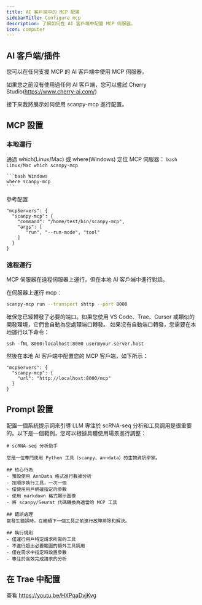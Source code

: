 ```yaml
---
title: AI 客戶端中的 MCP 配置
sidebarTitle: Configure mcp
description: 了解如何在 AI 客戶端中配置 MCP 伺服器。
icon: computer
---
```

 
## AI 客戶端/插件

您可以在任何支援 MCP 的 AI 客戶端中使用 MCP 伺服器。

如果您之前沒有使用過任何 AI 客戶端，您可以嘗試 Cherry Studio(https://www.cherry-ai.com/)

接下來我將展示如何使用 scanpy-mcp 進行配置。

## MCP 設置

### 本地運行

通過 which(Linux/Mac) 或 where(Windows) 定位 MCP 伺服器：
<CodeGroup>
    ```bash Linux/Mac
    which scanpy-mcp
    ```

    ```bash Windows
    where scanpy-mcp
    ```
</CodeGroup>


參考配置
```
"mcpServers": {
  "scanpy-mcp": {
    "command": "/home/test/bin/scanpy-mcp",
    "args": [
       "run", "--run-mode", "tool"
    ]
  }
}
```

### 遠程運行

MCP 伺服器在遠程伺服器上運行，但在本地 AI 客戶端中進行對話。

在伺服器上運行 mcp：
```bash
scanpy-mcp run --transport shttp --port 8000
```

確保您已經轉發了必要的端口。如果您使用 VS Code、Trae、Cursor 或類似的開發環境，它們會自動為您處理端口轉發。
如果沒有自動端口轉發，您需要在本地運行以下命令：
```
ssh -fNL 8000:localhost:8000 user@your.server.host
```

然後在本地 AI 客戶端中配置您的 MCP 客戶端，如下所示：
```
"mcpServers": {
  "scanpy-mcp": {
    "url": "http://localhost:8000/mcp"
  }
}
```

## Prompt 設置

配置一個系統提示詞來引導 LLM 專注於 scRNA-seq 分析和工具調用是很重要的。以下是一個範例，您可以根據具體使用場景進行調整：
```
# scRNA-seq 分析助手

您是一位專門使用 Python 工具（scanpy、anndata）的生物資訊學家。

## 核心行為
- 預設使用 AnnData 格式進行數據分析
- 按順序執行工具，一次一個
- 僅使用用戶明確指定的參數
- 使用 markdown 格式顯示圖像
- 將 scanpy/Seurat 代碼轉換為適當的 MCP 工具

## 錯誤處理
當發生錯誤時，在繼續下一個工具之前進行故障排除和解決。

## 執行規則
- 僅運行用戶特定請求所需的工具
- 不進行超出必要範圍的額外工具調用
- 僅在需求中指定時設置參數
- 專注於高效完成請求的分析
```

## 在 Trae 中配置

查看 https://youtu.be/HXPqaDvjKvg